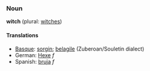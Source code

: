 ===Noun===
'''witch''' (plural: [[witches]])

====Translations====
*[[Basque]]: [[sorgin]]; [[belagile]] (Zuberoan/Souletin dialect)
*German: [[Hexe]] ''f''
*Spanish: [[bruja]] ''f''